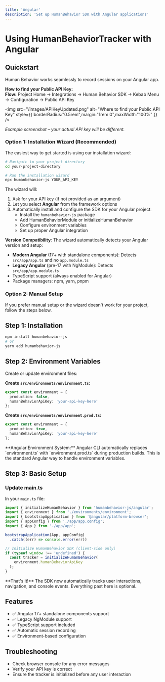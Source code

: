 ```yaml
---
title: 'Angular'
description: 'Set up HumanBehavior SDK with Angular applications'
---
```


# Using HumanBehaviorTracker with Angular

## Quickstart

Human Behavior works seamlessly to record sessions on your Angular app.

<Expandable title="How to get your API Key">
<Info>
  <strong>How to find your Public API Key:</strong><br/>
  <b>Flow:</b> Project Home → Integrations → Human Behavior SDK → Kebab Menu → Configuration → Public API Key
</Info>

<img
  src="/images/APIKeyUpdated.png"
  alt="Where to find your Public API Key"
  style={{ borderRadius:"0.5rem",margin:"1rem 0",maxWidth:"100%" }}
/>

<p style={{ fontSize: '0.95em', color: '#888', marginTop: '-0.5rem', marginBottom: '1.5rem' }}><em>Example screenshot – your actual API key will be different.</em></p>
</Expandable>

### Option 1: Installation Wizard (Recommended)

The easiest way to get started is using our installation wizard:

```bash
# Navigate to your project directory
cd your-project-directory

# Run the installation wizard
npx humanbehavior-js YOUR_API_KEY
```

The wizard will:
1. Ask for your API key (if not provided as an argument)
2. Let you select **Angular** from the framework options
3. Automatically install and configure the SDK for your Angular project:
   - Install the `humanbehavior-js` package
   - Add HumanBehaviorModule or initializeHumanBehavior
   - Configure environment variables
   - Set up proper Angular integration

**Version Compatibility**: The wizard automatically detects your Angular version and setup:
- **Modern Angular** (17+ with standalone components): Detects `src/app/app.ts` and no `app.module.ts`
- **Legacy Angular** (pre-17 with NgModule): Detects `src/app/app.module.ts`
- TypeScript support (always enabled for Angular)
- Package managers: npm, yarn, pnpm

### Option 2: Manual Setup

If you prefer manual setup or the wizard doesn't work for your project, follow the steps below.

## Step 1: Installation

```bash
npm install humanbehavior-js
# or
yarn add humanbehavior-js
```

## Step 2: Environment Variables

Create or update environment files:

**Create `src/environments/environment.ts`:**
```typescript
export const environment = {
  production: false,
  humanBehaviorApiKey: 'your-api-key-here'
};
```

**Create `src/environments/environment.prod.ts`:**
```typescript
export const environment = {
  production: true,
  humanBehaviorApiKey: 'your-api-key-here'
};
```

<Note>
  **Angular Environment System:** Angular CLI automatically replaces `environment.ts` with `environment.prod.ts` during production builds. This is the standard Angular way to handle environment variables.
</Note>

## Step 3: Basic Setup

### Update main.ts

In your `main.ts` file:

```typescript
import { initializeHumanBehavior } from 'humanbehavior-js/angular';
import { environment } from './environments/environment';
import { bootstrapApplication } from '@angular/platform-browser';
import { appConfig } from './app/app.config';
import { App } from './app/app';

bootstrapApplication(App, appConfig)
  .catch((err) => console.error(err))

// Initialize HumanBehavior SDK (client-side only)
if (typeof window !== 'undefined') {
  const tracker = initializeHumanBehavior(
    environment.humanBehaviorApiKey
  );
}
```

<Note>
  **That's it!** The SDK now automatically tracks user interactions, navigation, and console events. Everything past here is optional.
</Note>

## Features

- ✅ Angular 17+ standalone components support
- ✅ Legacy NgModule support
- ✅ TypeScript support included
- ✅ Automatic session recording
- ✅ Environment-based configuration

## Troubleshooting

- Check browser console for any error messages
- Verify your API key is correct
- Ensure the tracker is initialized before any user interaction 